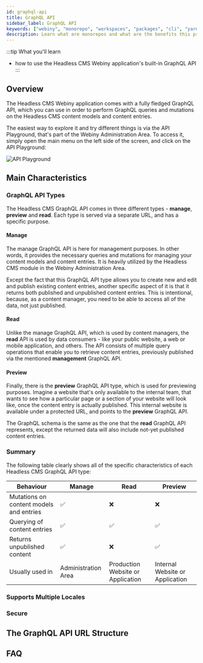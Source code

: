 ```yaml
---
id: graphql-api
title: GraphQL API
sidebar_label: GraphQL API
keywords: ["webiny", "monorepo", "workspaces", "packages", "cli", "yarn"]
description: Learn what are monorepos and what are the benefits this project organization brings.
---
```


:::tip What you'll learn
- how to use the Headless CMS Webiny application's built-in GraphQL API
:::

## Overview

The Headless CMS Webiny application comes with a fully fledged GraphQL API, which you can use in order to perform GraphQL queries and mutations on the Headless CMS content models and content entries.

The easiest way to explore it and try different things is via the API Playground, that's part of the Webiny Administration Area. To access it, simply open the main menu on the left side of the screen, and click on the API Playground:

![API Playground](./graphql-api/api-playground.png)

## Main Characteristics

### GraphQL API Types

The Headless CMS GraphQL API comes in three different types - **manage**, **preview** and **read**. Each type is served via a separate URL, and has a specific purpose.

#### Manage

The manage GraphQL API is here for management purposes. In other words, it provides the necessary queries and mutations for managing your content models and content entries. It is heavily utilized by the Headless CMS module in the Webiny Administration Area.

Except the fact that this GraphQL API type allows you to create new and edit and publish existing content entries, another specific aspect of it is that it returns both published and unpublished content entries. This is intentional, because, as a content manager, you need to be able to access all of the data, not just published.

#### Read

Unlike the manage GraphQL API, which is used by content managers, the **read** API is used by data consumers - like your public website, a web or mobile application, and others. The API consists of multiple query operations that enable you to retrieve content entries, previously published via the mentioned **management** GraphQL API.

#### Preview

Finally, there is the **preview** GraphQL API type, which is used for previewing purposes. Imagine a website that's only available to the internal team, that wants to see how a particular page or a section of your website will look like, once the content entry is actually published. This internal website is available under a protected URL, and points to the **preview** GraphQL API.

The GraphQL schema is the same as the one that the **read** GraphQL API represents, except the returned data will also include not-yet published content entries.

### Summary

The following table clearly shows all of the specific characteristics of each Headless CMS GraphQL API type:

| Behaviour                               | Manage              | Read                              | Preview                         |
| --------------------------------------- | ------------------- | --------------------------------- | ------------------------------- |
| Mutations on content models and entries | ✅                  | ❌                                | ❌                              |
| Querying of content entries             | ✅                  | ✅                                | ✅                              |
| Returns unpublished content             | ✅                  | ❌                                | ✅                              |
| Usually used in                         | Administration Area | Production Website or Application | Internal Website or Application |

### Supports Multiple Locales

### Secure

## The GraphQL API URL Structure

## FAQ
